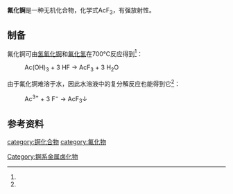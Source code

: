 {{chembox
| Watchedfields = 
| verifiedrevid = 
| ImageFile =Kristallstruktur Lanthanfluorid.png
| ImageFileR1 = 
|   ImageName = 
|   OtherNames = 三氟化锕
| Section1 = {{Chembox Identifiers
| CASNo = 33689-80-4
| CASNo_Ref = {{cascite|correct|CAS}}
|  ChemSpiderID_Ref  =  
|  ChemSpiderID  =  
|  InChI  =  1/3FH.Ac/h3*1H;/q;;;+3/p-3
|  InChIKey  =  
|  SMILES  =  F[Ac](F)F
|  StdInChI_Ref  =  
|  StdInChI  =  1S/3FH.Ac/h3*1H;/q;;;+3/p-3
|  StdInChIKey_Ref  =  
|  StdInChIKey  =  
|  CASOther  =  
|  PubChem  =  
|  ChEBI_Ref  = {{ebicite|correct|EBI}}
}}
| Section2 = {{Chembox Properties
|   Formula = AcF<sub>3</sub>
|   MolarMass = 284.0<ref name=" CRC Handbook of Chemistry and Physics 97th Edition "> {{Cite book |  date = 2016-06-24  |  title = CRC Handbook of Chemistry and Physics 97th Edition | accessdate = 2018-07-30 | pages = 4-44 | language = 英语 | ISBN = 1-4987-5428-7 }} </ref>
|   Appearance = 白色六方晶体<ref name=" CRC Handbook of Chemistry and Physics 97th Edition "/>
|   Density = 7.88g/cm<sup>3</sup><ref name=" CRC Handbook of Chemistry and Physics 97th Edition "/>
|   Solubility = 难溶于水<ref name=wj>《无机化学丛书》.第十卷 锕系 锕系后元素. 张青莲 等. 科学出版社. 4.4 锕的化合物. P<sub>75</sub>. ISBN 978-7-03-030572-5</ref><ref name=" CRC Handbook of Chemistry and Physics 97th Edition "/>
|   SolubleOther = 
|   MeltingPt = 
|   BoilingPt = 
  }}
| Section3 = {{Chembox Structure
|   Coordination = 
|   CrystalStruct = [[氟化镧|LaF<sub>3</sub>]]型六方晶格
|   SpaceGroup = 
  }}
| Section7 = {{Chembox Hazards
|   EUIndex = 
  }}
| Section8 = {{Chembox Related
| OtherAnions = [[氯化锕|氯化锕]]<br />[[溴化锕|溴化锕]]<br />[[碘化锕|碘化锕]]
| OtherCations = [[氟化钪|氟化钪]]<br />[[氟化钇|氟化钇]]<br />[[氟化镧|氟化镧]]
| OtherFunctn = 
| Function = 
| OtherCpds = }}
}}
'''氟化锕'''是一种无机化合物，化学式AcF<sub>3</sub>，有强放射性。

== 制备 ==
氟化锕可由[[氢氧化锕|氢氧化锕]]和[[氟化氢|氟化氢]]在700℃反应得到<ref name=wj />：
: Ac(OH)<sub>3</sub> + 3 HF → AcF<sub>3</sub> + 3 H<sub>2</sub>O
由于氟化锕难溶于水，因此水溶液中的复分解反应也能得到它<ref name=wj />：
: Ac<sup>3+</sup> + 3 F<sup>−</sup> → AcF<sub>3</sub>↓

== 参考资料 ==
{{reflist}}

{{Inorganic-compound-stub}}
{{锕化合物}}
[[category:锕化合物|category:锕化合物]]
[[category:氟化物|category:氟化物]]
[[Category:锕系金属卤化物|Category:锕系金属卤化物]]